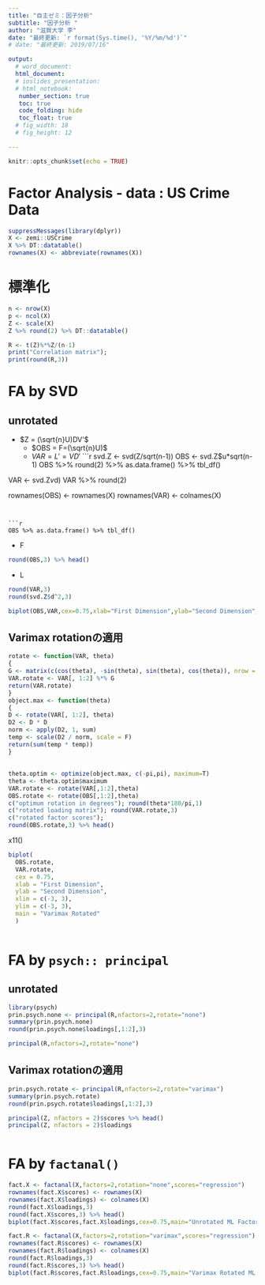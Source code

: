 ```yaml
---
title: "自主ゼミ：因子分析"
subtitle: "因子分析 "
author: "滋賀大学 李"
date: "最終更新: `r format(Sys.time(), '%Y/%m/%d')`"
# date: "最終更新: 2019/07/16"

output:
  # word_document:
  html_document:
  # ioslides_presentation:
  # html_notebook:
   number_section: true
   toc: true
   code_folding: hide
   toc_float: true
  # fig_width: 18
  # fig_height: 12

---
```



```r
knitr::opts_chunk$set(echo = TRUE)
```

# Factor Analysis - data : US Crime Data
```r
suppressMessages(library(dplyr))
X <- zemi::USCrime
X %>% DT::datatable()
rownames(X) <- abbreviate(rownames(X))
```

# 標準化
```r
n <- nrow(X)
p <- ncol(X)
Z <- scale(X)
Z %>% round(2) %>% DT::datatable()
```



```r
R <- t(Z)%*%Z/(n-1)
print("Correlation matrix");
print(round(R,3))

```


# FA by SVD

## unrotated 
- $Z = (\sqrt{n}U)DV'$
    - $OBS = F=(\sqrt{n}U)$
    - $VAR = L'=VD'$
```r
svd.Z <- svd(Z/sqrt(n-1))
OBS <- svd.Z$u*sqrt(n-1) 
OBS %>% round(2) %>% as.data.frame() %>% tbl_df()

VAR <- svd.Z$v%*%diag(svd.Z$d)
VAR %>% round(2)

rownames(OBS) <- rownames(X)
rownames(VAR) <- colnames(X)
```


```r
OBS %>% as.data.frame() %>% tbl_df()
```
- F
```r
round(OBS,3) %>% head()
```

- L
```r
round(VAR,3)
round(svd.Z$d^2,3)
```


```r
biplot(OBS,VAR,cex=0.75,xlab="First Dimension",ylab="Second Dimension",xlim=c(-3,3),ylim=c(-3,3),main="Not Rotated")
```



## Varimax rotationの適用
```r

rotate <- function(VAR, theta)
{
G <- matrix(c(cos(theta), -sin(theta), sin(theta), cos(theta)), nrow = 2)
VAR.rotate <- VAR[, 1:2] %*% G
return(VAR.rotate)
}
object.max <- function(theta)
{
D <- rotate(VAR[, 1:2], theta)
D2 <- D * D
norm <- apply(D2, 1, sum)
temp <- scale(D2 / norm, scale = F)
return(sum(temp * temp))
}
```


## 
```r
theta.optim <- optimize(object.max, c(-pi,pi), maximum=T)
theta <- theta.optim$maximum
VAR.rotate <- rotate(VAR[,1:2],theta)
OBS.rotate <- rotate(OBS[,1:2],theta)
c("optimum rotation in degrees"); round(theta*180/pi,1)
c("rotated loading matrix"); round(VAR.rotate,3)
c("rotated factor scores"); 
round(OBS.rotate,3) %>% head()
```

x11()

```r
biplot(
  OBS.rotate,
  VAR.rotate,
  cex = 0.75,
  xlab = "First Dimension",
  ylab = "Second Dimension",
  xlim = c(-3, 3),
  ylim = c(-3, 3),
  main = "Varimax Rotated"
  )
  
```


# FA by `psych:: principal`
## unrotated

```r
library(psych)
prin.psych.none <- principal(R,nfactors=2,rotate="none")
summary(prin.psych.none)
round(prin.psych.none$loadings[,1:2],3)

principal(R,nfactors=2,rotate="none")
```

##  Varimax rotationの適用

```r
prin.psych.rotate <- principal(R,nfactors=2,rotate="varimax")
summary(prin.psych.rotate)
round(prin.psych.rotate$loadings[,1:2],3)

principal(Z, nfactors = 2)$scores %>% head()
principal(Z, nfactors = 2)$loadings



```


# FA by `factanal()`

```r

fact.X <- factanal(X,factors=2,rotation="none",scores="regression")
rownames(fact.X$scores) <- rownames(X)
rownames(fact.X$loadings) <- colnames(X)
round(fact.X$loadings,3)
round(fact.X$scores,3) %>% head()
biplot(fact.X$scores,fact.X$loadings,cex=0.75,main="Unrotated ML Factor Solution")
```

```r

fact.R <- factanal(X,factors=2,rotation="varimax",scores="regression")
rownames(fact.R$scores) <- rownames(X)
rownames(fact.R$loadings) <- colnames(X)
round(fact.R$loadings,3)
round(fact.R$scores,3) %>% head()
biplot(fact.R$scores,fact.R$loadings,cex=0.75,main="Varimax Rotated ML Solution")
```
